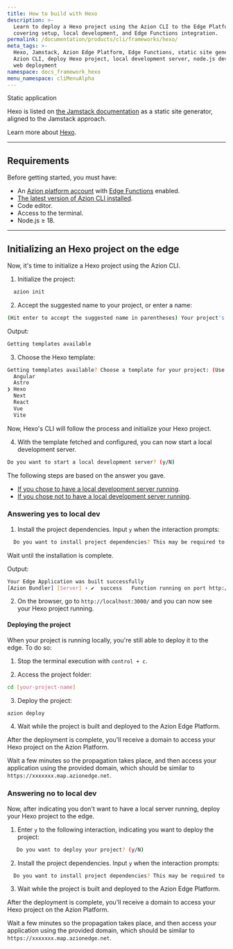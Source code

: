 ```yaml
---
title: How to build with Hexo
description: >-
  Learn to deploy a Hexo project using the Azion CLI to the Edge Platform,
  covering setup, local development, and Edge Functions integration.
permalink: /documentation/products/cli/frameworks/hexo/
meta_tags: >-
  Hexo, Jamstack, Azion Edge Platform, Edge Functions, static site generator,
  Azion CLI, deploy Hexo project, local development server, node.js development,
  web deployment
namespace: docs_framework_hexo
menu_namespace: cliMenuAlpha
---
```



<Tag severity="info" client:only="vue">
  Static application
</Tag>

Hexo is listed on [the Jamstack documentation](https://jamstack.org/generators/hexo/) as a static site generator, aligned to the Jamstack approach.

Learn more about [Hexo](https://hexo.io/docs/).

---

## Requirements

Before getting started, you must have:

- An [Azion platform account](/en/documentation/products/accounts/creating-account/) with [Edge Functions](/en/documentation/products/build/edge-application/edge-functions/) enabled.
- [The latest version of Azion CLI installed](/en/documentation/products/azion-cli/overview/).
- Code editor.
- Access to the terminal.
- Node.js ≥ 18.

---

## Initializing an Hexo project on the edge

Now, it's time to initialize a Hexo project using the Azion CLI.

1. Initialize the project:

```sh 
  azion init
```

2. Accept the suggested name to your project, or enter a name:

```sh 
(Hit enter to accept the suggested name in parentheses) Your project's name:  (dynamic_caligari)
```

Output: 

```sh
Getting templates available
```

3. Choose the Hexo template:

```sh 
Getting temmplates available? Choose a template for your project: (Use arrow keys)
  Angular 
  Astro 
❯ Hexo 
  Next 
  React 
  Vue 
  Vite 
```

Now, Hexo's CLI will follow the process and initialize your Hexo project.

4. With the template fetched and configured, you can now start a local development server.

```sh 
Do you want to start a local development server? (y/N) 
```

The following steps are based on the answer you gave. 

- [If you chose to have a local development server running](/en/documentation/products/cli/frameworks/hexo/#answering-yes-to-local-dev).
- [If you chose not to have a local development server running](/en/documentation/products/cli/frameworks/hexo/#answering-no-to-local-dev).

### Answering yes to local dev

1. Install the project dependencies. Input `y` when the interaction prompts:

```sh 
  Do you want to install project dependencies? This may be required to start local development server (y/N)
```

Wait until the installation is complete.

Output:

```sh
Your Edge Application was built successfully
[Azion Bundler] [Server] › ✔  success   Function running on port http://localhost:3000/
```

2. On the browser, go to `http://localhost:3000/` and you can now see your Hexo project running.

#### Deploying the project

When your project is running locally, you're still able to deploy it to the edge. To do so: 

1. Stop the terminal execution with `control + c`.

2. Access the project folder:

```sh
cd [your-project-name] 
```

3. Deploy the project:

```sh
azion deploy
```

4. Wait while the project is built and deployed to the Azion Edge Platform.


After the deployment is complete, you'll receive a domain to access your Hexo project on the Azion Platform.

Wait a few minutes so the propagation takes place, and then access your application using the provided domain, which should be similar to `https://xxxxxxx.map.azionedge.net`.


### Answering no to local dev

Now, after indicating you don't want to have a local server running, deploy your Hexo project to the edge. 

1. Enter `y` to the following interaction, indicating you want to deploy the project:

```sh
   Do you want to deploy your project? (y/N) 
```

2. Install the project dependencies. Input `y` when the interaction prompts:

```sh 
  Do you want to install project dependencies? This may be required to deploy your project (y/N)
```

3. Wait while the project is built and deployed to the Azion Edge Platform.

After the deployment is complete, you'll receive a domain to access your Hexo project on the Azion Platform.

Wait a few minutes so the propagation takes place, and then access your application using the provided domain, which should be similar to `https://xxxxxxx.map.azionedge.net`.



